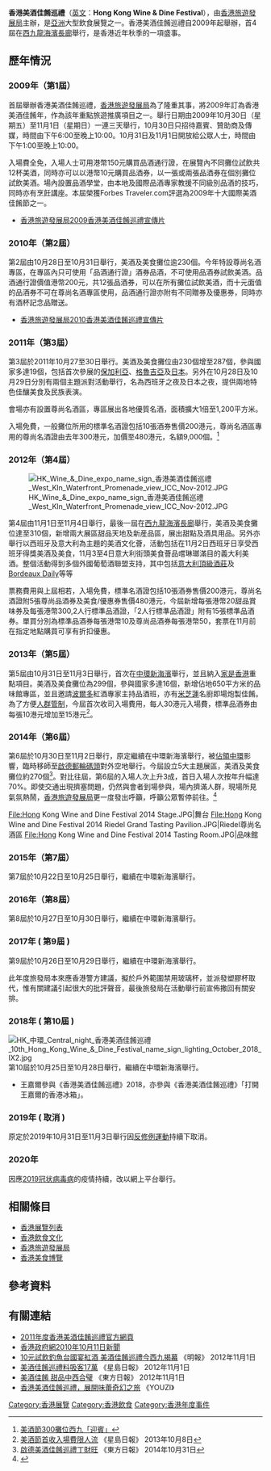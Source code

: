 {{Infobox Exhibition
| Name = 香港美酒佳餚巡禮
| Enname = Hong Kong Wine & Dine Festival
| Logo = Hong Kong Wine and Dine Festival 2014 Entrance.JPG
| Size = 250
| Caption = 2014年香港美酒佳餚巡禮
| Slogan = 
| Holding = 
| First = 2009年
| Guidance = 
| Organization = [[香港旅遊發展局|香港旅遊發展局]]
| Undertake = 
| Asst = 
| Sponsor = 
| MSponsor = 
| Place =  [[西九龍海濱長廊|西九龍海濱長廊]]（2009年至2012年）<br/>[[中環新海濱|中環新海濱]]（2013年,2015年至2018年）<br/>[[啟德郵輪碼頭|啟德郵輪碼頭]]對出空地（2014年）
| Nature = 綜合性展覽
| Content = [[食品|食品]]及[[葡萄酒|葡萄酒]]
| Price = 
| Latest = 
| Web = [http://www.discoverhongkong.com/tc/see-do/events-festivals/highlight-events/wine-dine-festival.jsp?WT.mc_id=100617 香港美酒佳餚巡禮官方網頁]
}}

'''香港美酒佳餚巡禮'''（[[英文|英文]]：'''Hong Kong Wine & Dine Festival'''），由[[香港旅遊發展局|香港旅遊發展局]]主辦，是[[亞洲|亞洲]]大型飲食展覽之一。香港美酒佳餚巡禮自2009年起舉辦，首4屆在[[西九龍海濱長廊|西九龍海濱長廊]]舉行，是香港近年秋季的一項盛事。

==歷年情況==

===2009年（第1屆）===
首屆舉辦香港美酒佳餚巡禮，[[香港旅遊發展局|香港旅遊發展局]]為了隆重其事，將2009年訂為香港美酒佳餚年，作為該年重點旅遊推廣項目之一。舉行日期由2009年10月30日（星期五）至11月1日（星期日）一連三天舉行，10月30日只招待嘉賓、贊助商及傳媒，時間由下午6:00至晚上10:00。10月31日及11月1日開放給公眾人士，時間由下午1:00至晚上10:00。

入場費全免，入場人士可用港幣150元購買品酒通行證，在展覽內不同攤位試飲共12杯美酒，同時亦可以以港幣10元購買品酒券，以一張或兩張品酒券在個別攤位試飲美酒。場內設置品酒學堂，由本地及國際品酒專家教援不同級別品酒的技巧，同時亦有烹飪講座。本屆榮獲Forbes Traveler.com評選為2009年十大國際美酒佳餚節之一。
*[http://www.youtube.com/watch?v=JfJfRVj4D5c&feature=youtu.be/ 香港旅遊發展局2009香港美酒佳餚巡禮宣傳片]

===2010年（第2屆）===
第2屆由10月28日至10月31日舉行，美酒及美食攤位逾230個。今年特設尊尚名酒專區，在專區內只可使用「品酒通行證」酒券品酒，不可使用品酒券試飲美酒。品酒通行證價值港幣200元，共12張品酒券，可以在所有攤位試飲美酒，而十元面值的品酒券不可在尊尚名酒專區使用，品酒通行證亦附有不同贈券及優惠券，同時亦有酒杯記念品贈送。
*[http://www.youtube.com/watch?v=eFX_CziA-e4&feature=mfu_in_order&playnext=1&videos=6h9C5STiHnk/ 香港旅遊發展局2010香港美酒佳餚巡禮宣傳片]

===2011年（第3屆）===
第3屆於2011年10月27至30日舉行。美酒及美食攤位由230個增至287個，參與國家多達19個，包括首次參展的[[保加利亞|保加利亞]]、[[格魯吉亞|格魯吉亞]]及[[日本|日本]]。另外在10月28日及10月29日分別有兩個主題派對活動舉行，名為西班牙之夜及日本之夜，提供兩地特色佳釀美食及民族表演。

會場亦有設置尊尚名酒區，專區展出各地優質名酒，面積擴大1倍至1,200平方米。

入場免費，一般攤位所用的標準名酒證包括10張酒券售價200港元，尊尚名酒區專用的尊尚名酒證由去年300港元，加價至480港元，名額9,000個。<ref>[http://hk.news.yahoo.com/美酒節300攤位西九-迎賓-221000012.html 美酒節300攤位西九「迎賓」]</ref>

===2012年（第4屆）===
[[File:HK_Wine_&_Dine_expo_name_sign_香港美酒佳餚巡禮_West_Kln_Waterfront_Promenade_view_ICC_Nov-2012.JPG|thumb]]

第4屆由11月1日至11月4日舉行，最後一屆在[[西九龍海濱長廊|西九龍海濱長廊]]舉行，美酒及美食攤位達至310個，新增兩大展區甜品天地及新産品區，展出甜點及酒具用品。另外亦舉行以西班牙及意大利為主題的美酒文化薈，活動包括在11月2日西班牙日享受西班牙得獎美酒及美食，11月3至4日意大利街頭美食薈品嚐琳瑯滿目的義大利美酒。整個活動得到多個外國葡萄酒聯盟支持，其中包括[[意大利頂級酒莊|意大利頂級酒莊]]及[[Bordeaux_Daily|Bordeaux Daily]]等等

票務費用與上屆相若，入場免費，標準名酒證包括10張酒券售價200港元，尊尚名酒證附5張尊尚品酒券及美食/優惠券售價480港元，今屆新增每張港幣20甜品賞味券及每張港幣300,2人行標準品酒證，「2人行標準品酒證」附有15張標準品酒券。單買分別為標準品酒券每張港幣10及尊尚品酒券每張港幣50，套票在11月前在指定地點購買可享有折扣優惠。

===2013年（第5屆）===
第5屆由10月31日至11月3日舉行，首次在[[中環及灣仔填海計劃|中環新海濱]]舉行，並且納入[[家是香港|家是香港]]重點項目。美酒及美食攤位為299個，參與國家多達16個，新增佔地650平方米的品味館專區，並且邀請[[波爾多|波爾多]]紅酒專家主持品酒班，亦有[[米芝蓮|米芝蓮]]名廚即場炮製佳餚。為了方便[[人群管制|人群管制]]，今屆首次收司入場費用，每人30港元入場費，標準品酒券由每張10港元增加至15港元<ref>[https://hk.news.yahoo.com/%E7%BE%8E%E9%85%92%E7%AF%80%E9%A6%96%E6%94%B6%E5%85%A5%E5%A0%B4%E8%B2%BB%E9%99%90%E4%BA%BA%E6%B5%81-214605914.html 美酒節首收入場費限人流] 《星島日報》 2013年10月8日</ref>。

===2014年（第6屆）===
第6屆於10月30日至11月2日舉行，原定繼續在中環新海濱舉行，被[[雨傘革命|佔領中環]]影響，臨時移師至[[啟德郵輪碼頭|啟德郵輪碼頭]]對外空地舉行。今屆設立5大主題展區，美酒及美食攤位約270個<ref>[http://orientaldaily.on.cc/cnt/news/20141031/00176_039.html 啟德美酒佳餚巡禮丁財旺] 《東方日報》 2014年10月31日</ref>。對比往屆，第6屆的入場人次上升3成，首日入場人次按年升幅達70%。即使交通出現擠塞問題，仍然與會者到場參與，場內擠滿人群，現場所見氣氛熱鬧，[[香港旅遊發展局|香港旅遊發展局]]更一度發出呼籲，呼籲公眾暫停前往。<ref>{{cite news|url=http://www.singpao.com/xw/gat/201411/t20141103_534998.html|title=美酒節18萬人入場增三成|work=[[成報|成報]]|date=2014-11-03|accessdate=2014-11-04|archive-date=2014-11-04|archive-url=https://web.archive.org/web/20141104110321/http://www.singpao.com/xw/gat/201411/t20141103_534998.html|dead-url=yes}}</ref>

<gallery widths=180px>
File:Hong Kong Wine and Dine Festival 2014 Stage.JPG|舞台
File:Hong Kong Wine and Dine Festival 2014 Riedel Grand Tasting Pavilion.JPG|Riedel尊尚名酒區
File:Hong Kong Wine and Dine Festival 2014 Tasting Room.JPG|品味館
</gallery>

===2015年（第7屆）===
第7屆於10月22日至10月25日舉行，繼續在中環新海濱舉行。
===2016年（第8屆）===
第8屆於10月27日至10月30日舉行，繼續在中環新海濱舉行。
===2017年 ( 第9屆 ) ===
第9屆於10月26日至10月29日舉行，繼續在中環新海濱舉行。

此年度旅發局本來應香港警方建議，擬於戶外範圍禁用玻璃杯，並派發塑膠杯取代，惟有關建議引起很大的批評聲音，最後旅發局在活動舉行前宣佈撒回有關安排。
===2018年 ( 第10屆 ) ===
[[File:HK_中環_Central_night_香港美酒佳餚巡禮_10th_Hong_Kong_Wine_&_Dine_Festival_name_sign_lighting_October_2018_IX2.jpg|thumb]]
第10屆於10月25日至10月28日舉行，繼續在中環新海濱舉行。
*王嘉爾參與《香港美酒佳餚巡禮》2018，亦參與《香港美酒佳餚巡禮》「打開王嘉爾的香港冰箱」。

===2019年 ( 取消 ) ===
原定於2019年10月31日至11月3日舉行因[[反修例運動|反修例運動]]持續下取消。

===2020年  ===
因應[[2019冠状病毒病|2019冠状病毒病]]的疫情持續，改以網上平台舉行。

==相關條目==
*[[香港展覽列表|香港展覽列表]]
*[[香港飲食文化|香港飲食文化]]
*[[香港旅遊發展局|香港旅遊發展局]]
*[[香港美食博覽|香港美食博覽]]

==參考資料==
{{reflist}}

==有關連結==
{{commons category|Hong Kong Wine and Dine Festival}}
*[https://web.archive.org/web/20111102210440/http://www.discoverhongkong.com/wineanddine-month/festival/tc/html/highlights/introduction.html 2011年度香港美酒佳餚巡禮官方網頁]
*[http://archive.news.gov.hk/tc/categories/finance/html/2010/10/20101012_103450.shtml/ 香港政府網2010年10月11日新聞]{{dead link|date=2018年5月 |bot=InternetArchiveBot |fix-attempted=yes }}
*[https://archive.is/20130105122040/hk.news.yahoo.com/10%E5%85%83%E8%A9%A6%E9%A3%B2%E9%87%A3%E9%AD%9A%E5%8F%B0%E5%9C%8B%E5%AE%B4%E7%B4%85%E9%85%92-%E7%BE%8E%E9%85%92%E4%BD%B3%E9%A4%9A%E5%B7%A1%E7%A6%AE%E4%BB%8A%E8%A5%BF%E4%B9%9D%E6%8F%AD%E5%B9%95-211653223.html 10元試飲釣魚台國宴紅酒 美酒佳餚巡禮今西九揭幕] 《明報》 2012年11月1日
*[http://hk.news.yahoo.com/美酒佳餚巡禮料吸客17萬-221747469.html 美酒佳餚巡禮料吸客17萬] 《星島日報》 2012年11月1日
*[http://orientaldaily.on.cc/cnt/news/20121101/00176_039.html 美酒佳餚 甜品中西合璧] 《東方日報》 2012年11月1日
*[https://youziyo.cc/hktravel-20131103/ 香港美酒佳餚巡禮，展開味蕾奇幻之旅] 《YOUZI》 

[[Category:香港展覽|Category:香港展覽]]
[[Category:香港飲食|Category:香港飲食]]
[[Category:香港年度事件|Category:香港年度事件]]